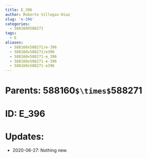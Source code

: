 ```yaml
---
title: E_396
author: Roberto Villegas-Diaz
slug: 'e-396'
categories:
  - 588160X588271
tags:
  - E
aliases:
  - 588160x588271/e-396
  - 588160x588271/e396
  - 588160x588271-e_396
  - 588160x588271-e-396
  - 588160x588271-e396
---
```


# **Parents**: 588160`$\times$`588271
# **ID**: E_396
# **Updates**: 
 - 2020-06-27: Nothing new.
